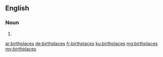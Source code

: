 ==English==

===Noun===
{{head|en|plural}}

# {{plural of|birthplace|lang=en}}

[[ar:birthplaces]]
[[de:birthplaces]]
[[fr:birthplaces]]
[[ku:birthplaces]]
[[mg:birthplaces]]
[[my:birthplaces]]